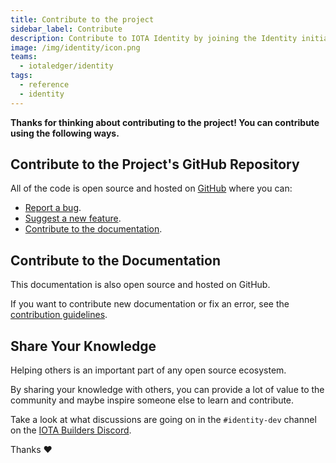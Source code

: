 ```yaml
---
title: Contribute to the project
sidebar_label: Contribute
description: Contribute to IOTA Identity by joining the Identity initiative, via the projects GitHub repository, documentation, or sharing your knowledge.
image: /img/identity/icon.png
teams:
  - iotaledger/identity
tags:
  - reference
  - identity
---
```


**Thanks for thinking about contributing to the project! You can contribute using the following ways.**

## Contribute to the Project's GitHub Repository

All of the code is open source and hosted on [GitHub](https://github.com/iotaledger/identity.rs) where you can:

- [Report a bug](https://github.com/iotaledger/identity.rs/issues/new/choose).
- [Suggest a new feature](https://github.com/iotaledger/identity.rs/blob/main/.github/CONTRIBUTING.md).
- [Contribute to the documentation](#contribute-to-the-documentation).

## Contribute to the Documentation

This documentation is also open source and hosted on GitHub.

If you want to contribute new documentation or fix an error, see the [contribution guidelines](https://docs.iota.org/references/contribute/contribution-process).

## Share Your Knowledge

Helping others is an important part of any open source ecosystem.

By sharing your knowledge with others, you can provide a lot of value to the community and maybe inspire someone else to learn and contribute.

Take a look at what discussions are going on in the `#identity-dev` channel on the [IOTA Builders Discord](https://discord.gg/iota-builders).

Thanks :heart:
